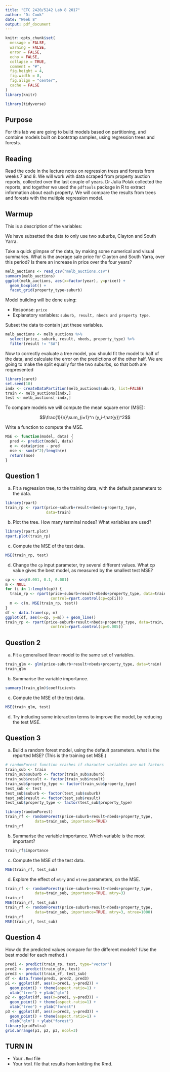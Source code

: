 ```yaml
---
title: "ETC 2420/5242 Lab 8 2017"
author: "Di Cook"
date: "Week 8"
output: pdf_document
---
```


```r
knitr::opts_chunk$set(
  message = FALSE,
  warning = FALSE,
  error = FALSE, 
  echo = FALSE, 
  collapse = TRUE,
  comment = "#",
  fig.height = 4,
  fig.width = 8,
  fig.align = "center",
  cache = FALSE
)
library(knitr)
```

```r
library(tidyverse)
```

## Purpose

For this lab we are going to build models based on partitioning, and combine models built on bootstrap samples, using regression trees and forests.

## Reading

Read the code in the lecture notes on regression trees and forests from weeks 7 and 8. We will work with data scraped from property auction reports, collected over the last couple of years. Dr Julia Polak collected the reports, and together we used the `pdftools` package in R to extract information about each property. We will compare the results from trees and forests with the multiple regression model.

## Warmup

This is a description of the variables:

\begin{tabular}{l|p{4in}}
Variable & Description \\\hline
id  & unique id for property \\
 suburb  & suburb location of property \\
 price  & Price house sold for in AUD dollars, divided by 100,000\\
 result   & S indicates property sold; SP - property sold prior; PI - property passed in; PN - sold prior not disclosed; SN - sold not disclosed; NB - no bid; VB - vendor bid; o res - other residential; w - withdrawn prior to auction \\
 agent  & realtor in charge of sale\\
 nbeds  & Number of bedrooms\\
 property type  &  h =house,  t =townhouse,  u =unit/apartment \\
 day  & day of the month of auction\\
 month  & month of auction \\
 year  & year of auction\\
 nvisits  & How many people came to open houses\\
 ncars  & Number of parking places \\
 nbaths  & Number of bathrooms\\
 land size  & Size of the lot, in sq m, units will be 0\\
 house size   & Internal size of property in sq m\\
\end{tabular}

We have subsetted the data to only use two suburbs, Clayton and South Yarra. 

Take a quick glimpse of the data, by making some numerical and visual summaries. What is the average sale price for Clayton and South Yarra, over this period? Is there an increase in price over the four years?

```r
melb_auctions <- read_csv("melb_auctions.csv")
summary(melb_auctions)
ggplot(melb_auctions, aes(x=factor(year), y=price)) +
  geom_boxplot() +
  facet_grid(property_type~suburb)
```

Model building will be done using:

- Response: `price` 
- Explanatory variables: `suburb, result, nbeds and property type`.

Subset the data to contain just these variables.

```r
melb_auctions <- melb_auctions %>%
  select(price, suburb, result, nbeds, property_type) %>%
  filter(result != "SA")
```


Now to correctly evaluate a tree model, you should fit the model to half of the data, and calculate the error on the predictions of the other half. We are going to make the split equally for the two suburbs, so that both are reqpresented

```r
library(caret)
set.seed(10)
indx <- createDataPartition(melb_auctions$suburb, list=FALSE)
train <- melb_auctions[indx,]
test <- melb_auctions[-indx,]
```

To compare models we will compute the mean square error (MSE): 

$$\frac{1}{n}\sum_{i=1}^n (y_i-\hat{y})^2$$

Write a function to compute the MSE.

```r
MSE <- function(model, data) {
  pred <- predict(model, data)
  e <- data$price - pred
  mse <- sum(e^2)/length(e)
  return(mse)
}
```

## Question 1

a. Fit a regression tree, to the training data, with the default parameters to the data.

```r
library(rpart)
train_rp <- rpart(price~suburb+result+nbeds+property_type,
                  data=train)
```

b. Plot the tree. How many terminal nodes? What variables are used?

```r
library(rpart.plot)
rpart.plot(train_rp)
```

c. Compute the MSE of the test data.

```r
MSE(train_rp, test)
```

d. Change the `cp` input parameter, try several different values. What cp value gives the best model, as measured by the smallest test MSE? 

```r
cp <- seq(0.001, 0.1, 0.001)
m <- NULL
for (i in 1:length(cp)) {
  train_rp <- rpart(price~suburb+result+nbeds+property_type, data=train, 
                    control=rpart.control(cp=cp[i]))
  m <- c(m, MSE(train_rp, test))
}
df <- data.frame(cp, m)
ggplot(df, aes(x=cp, y=m)) + geom_line()
train_rp <- rpart(price~suburb+result+nbeds+property_type, data=train, 
                    control=rpart.control(cp=0.005))
```

## Question 2

a. Fit a generalised linear model to the same set of variables.

```r
train_glm <- glm(price~suburb+result+nbeds+property_type, data=train)
train_glm
```

b. Summarise the variable importance.

```r
summary(train_glm)$coefficients
```

c. Compute the MSE of the test data.

```r
MSE(train_glm, test)
```

d. Try including some interaction terms to improve the model, by reducing the test MSE.

## Question 3

a. Build a random forest model, using the default parameters. what is the reported MSE? (This is the training set MSE.)

```r
# randomForest function crashes if character variables are not factors
train_sub <- train
train_sub$suburb <- factor(train_sub$suburb)
train_sub$result <- factor(train_sub$result)
train_sub$property_type <- factor(train_sub$property_type)
test_sub <- test
test_sub$suburb <- factor(test_sub$suburb)
test_sub$result <- factor(test_sub$result)
test_sub$property_type <- factor(test_sub$property_type)

library(randomForest)
train_rf <- randomForest(price~suburb+result+nbeds+property_type, 
             data=train_sub, importance=TRUE)
train_rf
```

b. Summarise the variable importance. Which variable is the most important?

```r
train_rf$importance
```

c. Compute the MSE of the test data.

```r
MSE(train_rf, test_sub)
```

d. Explore the effect of `mtry` and `ntree` parameters, on the MSE.

```r
train_rf <- randomForest(price~suburb+result+nbeds+property_type, 
             data=train_sub, importance=TRUE, mtry=3)
train_rf
MSE(train_rf, test_sub)
train_rf <- randomForest(price~suburb+result+nbeds+property_type, 
             data=train_sub, importance=TRUE, mtry=3, ntree=1000)
train_rf
MSE(train_rf, test_sub)
```

## Question 4

How do the predicted values compare for the different models? (Use the best model for each method.)

```r
pred1 <- predict(train_rp, test, type="vector")
pred2 <- predict(train_glm, test)
pred3 <- predict(train_rf, test_sub)
df <- data.frame(pred1, pred2, pred3)
p1 <- ggplot(df, aes(x=pred1, y=pred2)) + 
  geom_point() + theme(aspect.ratio=1) +
  xlab("tree") + ylab("glm")
p2 <- ggplot(df, aes(x=pred1, y=pred3)) + 
  geom_point() + theme(aspect.ratio=1) +
  xlab("tree") + ylab("forest")
p3 <- ggplot(df, aes(x=pred2, y=pred3)) + 
  geom_point() + theme(aspect.ratio=1) +
  xlab("glm") + ylab("forest")
library(gridExtra)
grid.arrange(p1, p2, p3, ncol=3)
```

## TURN IN 

- Your `.Rmd` file
- Your `html` file that results from knitting the Rmd.




